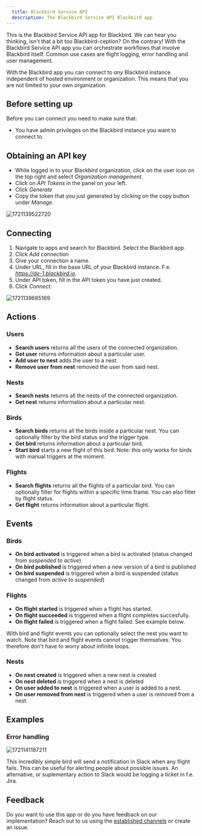 ```yaml
---
  title: Blackbird Service API
  description: The Blackbird Service API Blackbird app
---
```


<LinkCard title="View on Github" target="_blank" href="https://github.com/bb-io/Blackbird" icon="github" />

This is the Blackbird Service API app for Blackbird. We can hear you thinking, isn't that a bit too Blackbird-ception? On the contrary! With the Blackbird Service API app you can orchestrate workflows that involve Blackbird itself. Common use cases are flight logging, error handling and user management.

With the Blackbird app you can connect to _any_ Blackbird instance independent of hosted environment or organization. This means that you are not limited to your own organization.

## Before setting up

Before you can connect you need to make sure that:

- You have admin privileges on the Blackbird instance you want to connect to.

## Obtaining an API key

- While logged in to your Blackbird organization, click on the user icon on the top right and select _Organization management_.
- Click on _API Tokens_ in the panel on your left.
- Click _Generate_
- Copy the token that you just generated by clicking on the copy button under _Manage_.

![1721139522720](https://raw.githubusercontent.com/bb-io/Blackbird/main/image/README/1721139522720.png)

## Connecting

1. Navigate to apps and search for Blackbird. Select the Blackbird app.
2. Click _Add connection_
3. Give your connection a name.
4. Under URL, fill in the base URL of your Blackbird instance. F.e. _https://de-1.blackbird.io_.
5. Under API token, fill in the API token you have just created.
6. Click _Connect_.

![1721139685169](https://raw.githubusercontent.com/bb-io/Blackbird/main/image/README/1721139685169.png)

## Actions

### Users
- **Search users** returns all the users of the connected organization.
- **Get user** returns information about a particular user.
- **Add user to nest** adds the user to a nest.
- **Remove user from nest** removed the user from said nest.

### Nests
- **Search nests** returns all the nests of the connected organization.
- **Get nest** returns information about a particular nest.

### Birds
- **Search birds** returns all the birds inside a particular nest. You can optionally filter by the bird status and the trigger type.
- **Get bird** returns information about a particular bird.
- **Start bird** starts a new flight of this bird. Note: this only works for birds with manual triggers at the moment.

### Flights
- **Search flights** returns all the flights of a particular bird. You can optionally filter for flights within a specific time frame. You can also filter by flight status.
- **Get flight** returns information about a particular flight.

## Events

### Birds
- **On bird activated** is triggered when a bird is activated (status changed from _suspended_ to _active_)
- **On bird published** is triggered when a new version of a bird is published
- **On bird suspended** is triggered when a bird is suspended (status changed from _active_ to _suspended_)

### Flights
- **On flight started** is triggered when a flight has started.
- **On flight succeeded** is triggered when a flight completes succesfully.
- **On flight failed** is triggered when a flight failed. See example below.

With bird and flight events you can optionally select the nest you want to watch. Note that bird and flight events cannot trigger themselves. You therefore don't have to worry about infinite loops.

### Nests
- **On nest created** is triggered when a new nest is created
- **On nest deleted** is triggered when a nest is deleted
- **On user added to nest** is triggered when a user is added to a nest.
- **On user removed from nest** is triggered when a user is removed from a nest.

## Examples

### Error handling
![1721141187211](https://raw.githubusercontent.com/bb-io/Blackbird/main/image/README/1721141187211.png)

This incredibly simple bird will send a notification in Slack when any flight fails. This can be useful for alerting people about possible issues. An alternative, or suplementary action to Slack would be logging a ticket in f.e. Jira.

## Feedback

Do you want to use this app or do you have feedback on our implementation? Reach out to us using the [established channels](https://www.blackbird.io/) or create an issue.

